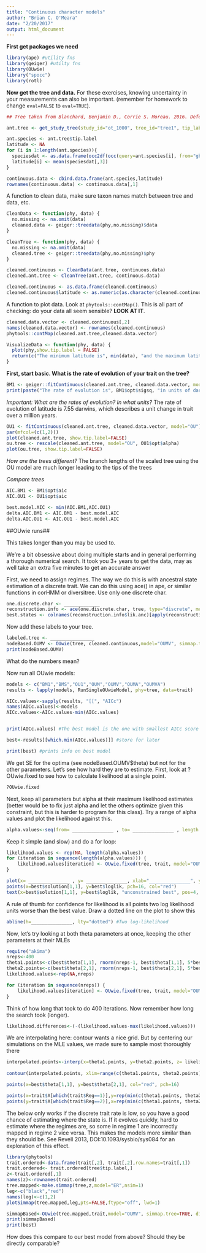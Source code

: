 ```yaml
---
title: "Continuous character models"
author: "Brian C. O'Meara"
date: "2/20/2017"
output: html_document
---
```


**First get packages we need**

```r
library(ape) #utility fns
library(geiger) #utilty fns
library(OUwie)
library("spocc")
library(rotl)
```

**Now get the tree and data.** For these exercises, knowing uncertainty in your measurements can also be important. (remember for homework to change `eval=FALSE` to `eval=TRUE`).

```r
## Tree taken from Blanchard, Benjamin D., Corrie S. Moreau. 2016. Defensive traits exhibit an evolutionary trade-off and drive diversification in ants. Evolution. doi = http://dx.doi.org/10.1111/evo.13117. Tree found on Open Tree of Life.

ant.tree <- get_study_tree(study_id="ot_1000", tree_id="tree1", tip_label="ott_taxon_name")

ant.species <- ant.tree$tip.label
latitude <- NA
for (i in 1:length(ant.species)){
  speciesdat <- as.data.frame(occ2df(occ(query=ant.species[i], from="gbif", has_coords=TRUE, limit=10)))
  latitude[i] <- mean(speciesdat[,3])
}

continuous.data <- cbind.data.frame(ant.species,latitude)
rownames(continuous.data) <- continuous.data[,1]

```

A function to clean data, make sure taxon names match between tree and data, etc. 

```r
CleanData <- function(phy, data) {
  no.missing <- na.omit(data)
  cleaned.data <- geiger::treedata(phy,no.missing)$data
}

CleanTree <- function(phy, data) {
  no.missing <- na.omit(data)
  cleaned.tree <- geiger::treedata(phy,no.missing)$phy
}

cleaned.continuous <- CleanData(ant.tree, continuous.data)
cleaned.ant.tree <- CleanTree(ant.tree, continuous.data)

cleaned.continuous <- as.data.frame(cleaned.continuous)
cleaned.continuous$latitude <- as.numeric(as.character(cleaned.continuous$latitude))

```

A function to plot data. Look at `phytools::contMap()`. This is all part of checking: do your data all seem sensible? **LOOK AT IT**.

```r
cleaned.data.vector <- cleaned.continuous[,2]
names(cleaned.data.vector) <- rownames(cleaned.continuous)
phytools::contMap(cleaned.ant.tree,cleaned.data.vector)

VisualizeData <- function(phy, data) {
  plot(phy,show.tip.label = FALSE)
  return(c("The minimum latitude is", min(data), "and the maximum latitude is", max(data)))
}
```

**First, start basic. What is the rate of evolution of your trait on the tree? **

```r
BM1 <- geiger::fitContinuous(cleaned.ant.tree, cleaned.data.vector, model="BM")
print(paste("The rate of evolution is", BM1$opt$sigsq, "in units of darwins"))
```

*Important: What are the rates of evolution? In what units?*
The rate of evolution of latitude is 7.55 darwins, which describes a unit change in trait over a million years. 


```r
OU1 <- fitContinuous(cleaned.ant.tree, cleaned.data.vector, model="OU")
par(mfcol=(c(1,2)))
plot(cleaned.ant.tree, show.tip.label=FALSE)
ou.tree <- rescale(cleaned.ant.tree, model="OU", OU1$opt$alpha)
plot(ou.tree, show.tip.label=FALSE)
```

*How are the trees different?*
The branch lengths of the scaled tree using the OU model are much longer leading to the tips of the trees

*Compare trees*

```r
AIC.BM1 <- BM1$opt$aic
AIC.OU1 <- OU1$opt$aic

best.model.AIC <- min(AIC.BM1,AIC.OU1)
delta.AIC.BM1 <- AIC.BM1 - best.model.AIC
delta.AIC.OU1 <- AIC.OU1 - best.model.AIC
```

##OUwie runs##

This takes longer than you may be used to. 

We're a bit obsessive about doing multiple starts and in general performing a thorough numerical search. It took you 3+ years to get the data, may as well take an extra five minutes to get an accurate answer

First, we need to assign regimes. The way we do this is with ancestral state estimation of a discrete trait. We can do this using ace() in ape, or similar functions in corHMM or diversitree. Use only one discrete char.

```r
one.discrete.char <- _____________
reconstruction.info <- ace(one.discrete.char, tree, type="discrete", method="ML", CI=TRUE)
best.states <- colnames(reconstruction.info$lik.anc)[apply(reconstruction.info$lik.anc, 1, which.max)]
```

Now add these labels to your tree.

```r
labeled.tree <- ________________
nodeBased.OUMV <- OUwie(tree, cleaned.continuous,model="OUMV", simmap.tree=FALSE, diagn=FALSE)
print(nodeBased.OUMV)
```

What do the numbers mean?

Now run all OUwie models:

```r
models <- c("BM1","BMS","OU1","OUM","OUMV","OUMA","OUMVA")
results <- lapply(models, RunSingleOUwieModel, phy=tree, data=trait)

AICc.values<-sapply(results, "[[", "AICc")
names(AICc.values)<-models
AICc.values<-AICc.values-min(AICc.values)


print(AICc.values) #The best model is the one with smallest AICc score

best<-results[[which.min(AICc.values)]] #store for later

print(best) #prints info on best model
```

We get SE for the optima (see nodeBased.OUMV$theta) but not for the other parameters. Let's see how hard they are to estimate. 
First, look at ?OUwie.fixed to see how to calculate likelihood at a single point.

```r
?OUwie.fixed
```

Next, keep all parameters but alpha at their maximum likelihood estimates (better would be to fix just alpha and let the others optimize given this constraint, but this is harder to program for this class). Try a range of alpha values and plot the likelihood against this.

```r
alpha.values<-seq(from= _______________ , to= _______________ , length.out=50)
```

Keep it simple (and slow) and do a for loop:

```r
likelihood.values <- rep(NA, length(alpha.values))
for (iteration in sequence(length(alpha.values))) {
	likelihood.values[iteration] <- OUwie.fixed(tree, trait, model="OUMV", alpha=rep(alpha.values[iteration],2), sigma.sq=best$solution[2,], theta=best$theta[,1])$loglik
}

plot(x= _______________ , y= _______________, xlab="_______________", ylab="_______________", type="l", bty="n")
points(x=best$solution[1,1], y=best$loglik, pch=16, col="red")
text(x=best$solution[1,1], y=best$loglik, "unconstrained best", pos=4, col="red")
```

A rule of thumb for confidence for likelihood is all points two log likelihood units worse than the best value. Draw a dotted line on the plot to show this

```r
abline(h=_______________, lty="dotted") #Two log-likelihood 
```

Now, let's try looking at both theta parameters at once, keeping the other parameters at their MLEs

```r
require("akima")
nreps<-400
theta1.points<-c(best$theta[1,1], rnorm(nreps-1, best$theta[1,1], 5*best$theta[1,2])) #center on optimal value, have extra variance
theta2.points<-c(best$theta[2,1], rnorm(nreps-1, best$theta[2,1], 5*best$theta[2,2])) #center on optimal value, have extra variance
likelihood.values<-rep(NA,nreps)

for (iteration in sequence(nreps)) {
	likelihood.values[iteration] <- OUwie.fixed(tree, trait, model="OUMV", alpha=best$solution[1,], sigma.sq=best$solution[2,], theta=c(theta1.points[iteration], theta2.points[iteration]))$loglik
}
```


Think of how long that took to do 400 iterations. Now remember how long the search took (longer).

```r
likelihood.differences<-(-(likelihood.values-max(likelihood.values)))
```

We are interpolating here: contour wants a nice grid. But by centering our simulations on the MLE values, we made sure to sample most thoroughly there

```r
interpolated.points<-interp(x=theta1.points, y=theta2.points, z= likelihood.differences, linear=FALSE, extrap=TRUE, xo=seq(min(theta1.points), max(theta1.points), length = 400), yo=seq(min(theta2.points), max(theta2.points), length = 400))
	
contour(interpolated.points, xlim=range(c(theta1.points, theta2.points)),ylim=range(c(theta1.points, theta2.points)), xlab="Theta 1", ylab="Theta 2", levels=c(2,5,10),add=FALSE,lwd=1, bty="n", asp=1)

points(x=best$theta[1,1], y=best$theta[2,1], col="red", pch=16)

points(x=trait$X[which(trait$Reg==1)],y=rep(min(c(theta1.points, theta2.points)), length(which(trait$Reg==1))), pch=18, col=rgb(0,0,0,.3)) #the tip values in regime 1, plotted along x axis
points(y=trait$X[which(trait$Reg==2)],x=rep(min(c(theta1.points, theta2.points)), length(which(trait$Reg==2))), pch=18, col=rgb(0,0,0,.3)) #the tip values in regime 2, plotted along y axis
```

The below only works if the discrete trait rate is low, so you have a good chance of estimating where the state is. If it evolves quickly, hard to estimate where the regimes are, so some in regime 1 are incorrectly mapped in regime 2 vice versa. This makes the models more similar than they should be. See Revell 2013, DOI:10.1093/sysbio/sys084 for an exploration of this effect.

```r
library(phytools)
trait.ordered<-data.frame(trait[,2], trait[,2],row.names=trait[,1])
trait.ordered<- trait.ordered[tree$tip.label,]
z<-trait.ordered[,1]
names(z)<-rownames(trait.ordered)
tree.mapped<-make.simmap(tree,z,model="ER",nsim=1)
leg<-c("black","red")
names(leg)<-c(1,2)
plotSimmap(tree.mapped,leg,pts=FALSE,ftype="off", lwd=1)

simmapBased<-OUwie(tree.mapped,trait,model="OUMV", simmap.tree=TRUE, diagn=FALSE)
print(simmapBased)
print(best)
```

How does this compare to our best model from above? Should they be directly comparable?

